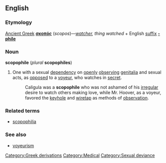 ==English==
===Etymology===
[[Ancient Greek]] '''[[σκοπός]]''' (''scopos'')&mdash;''[[watcher]], thing watched'' + English [[suffix]] '''[[-phile]]'''

===Noun===
'''scopophile''' (''plural'' '''scopophiles''')

# One with a sexual [[dependency]] on [[openly]] [[observe|observing]] [[genitalia]] and sexual acts, as [[oppose]]d to a [[voyeur]], who watches in [[secret]].
#:Caligula was a '''scopophile''' who was not ashamed of his [[irregular]] desire to watch others making love, while Mr. Hoover, as a voyeur, favored the [[keyhole]] and [[wiretap]] as methods of [[observation]].

===Related terms===
* [[scopophilia]]

===See also===
* [[voyeurism]]

[[Category:Greek derivations]]
[[Category:Medical]]
[[Category:Sexual deviance]]